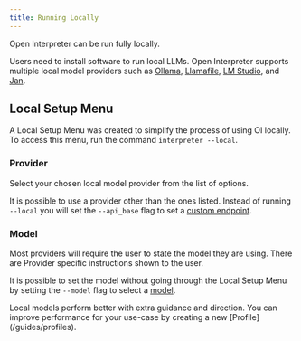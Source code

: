 ```yaml
---
title: Running Locally
---
```


Open Interpreter can be run fully locally.

Users need to install software to run local LLMs. Open Interpreter supports multiple local model providers such as [Ollama](https://www.ollama.com/), [Llamafile](https://github.com/Mozilla-Ocho/llamafile), [LM Studio](https://lmstudio.ai/), and [Jan](https://jan.ai/).

## Local Setup Menu

A Local Setup Menu was created to simplify the process of using OI locally. To access this menu, run the command `interpreter --local`.

### Provider

Select your chosen local model provider from the list of options.

It is possible to use a provider other than the ones listed. Instead of running `--local` you will set the `--api_base` flag to set a [custom endpoint](/language-models/local-models/custom-endpoint).

### Model

Most providers will require the user to state the model they are using. There are Provider specific instructions shown to the user.

It is possible to set the model without going through the Local Setup Menu by setting the `--model` flag to select a [model](/settings/all-settings#model-selection).

<Tip>
  Local models perform better with extra guidance and direction. You can improve
  performance for your use-case by creating a new [Profile](/guides/profiles).
</Tip>
